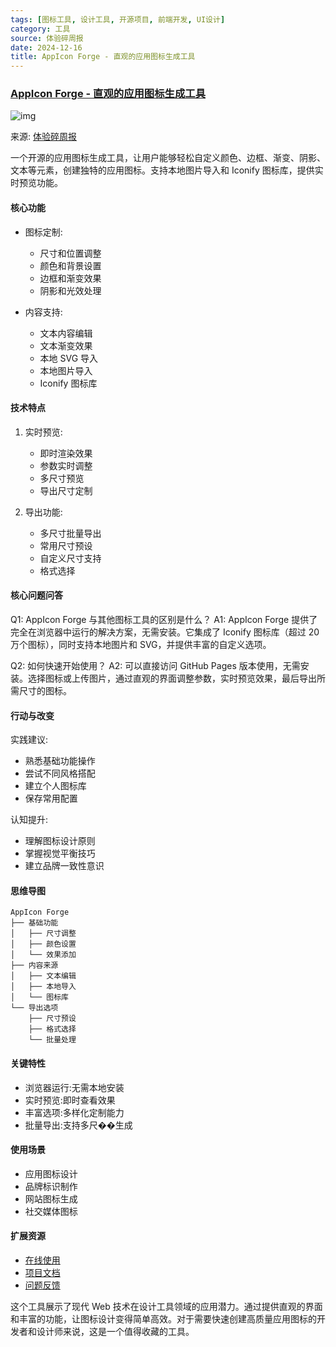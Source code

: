 ```yaml
---
tags: [图标工具, 设计工具, 开源项目, 前端开发, UI设计]
category: 工具
source: 体验碎周报
date: 2024-12-16
title: AppIcon Forge - 直观的应用图标生成工具
---
```


### [AppIcon Forge - 直观的应用图标生成工具](https://github.com/zhangyu1818/appicon-forge)

![img](https://img.mengpeng.tech/i/2024/12/16/675fb609dcf4d.webp)

来源: [体验碎周报](https://www.ftium4.com/ux-weekly-214.html)

一个开源的应用图标生成工具，让用户能够轻松自定义颜色、边框、渐变、阴影、文本等元素，创建独特的应用图标。支持本地图片导入和 Iconify 图标库，提供实时预览功能。

#### 核心功能
- 图标定制:
  - 尺寸和位置调整
  - 颜色和背景设置
  - 边框和渐变效果
  - 阴影和光效处理

- 内容支持:
  - 文本内容编辑
  - 文本渐变效果
  - 本地 SVG 导入
  - 本地图片导入
  - Iconify 图标库

#### 技术特点
1. 实时预览:
   - 即时渲染效果
   - 参数实时调整
   - 多尺寸预览
   - 导出尺寸定制

2. 导出功能:
   - 多尺寸批量导出
   - 常用尺寸预设
   - 自定义尺寸支持
   - 格式选择

#### 核心问题问答
Q1: AppIcon Forge 与其他图标工具的区别是什么？
A1: AppIcon Forge 提供了完全在浏览器中运行的解决方案，无需安装。它集成了 Iconify 图标库（超过 20 万个图标），同时支持本地图片和 SVG，并提供丰富的自定义选项。

Q2: 如何快速开始使用？
A2: 可以直接访问 GitHub Pages 版本使用，无需安装。选择图标或上传图片，通过直观的界面调整参数，实时预览效果，最后导出所需尺寸的图标。

#### 行动与改变
实践建议:
- 熟悉基础功能操作
- 尝试不同风格搭配
- 建立个人图标库
- 保存常用配置

认知提升:
- 理解图标设计原则
- 掌握视觉平衡技巧
- 建立品牌一致性意识

#### 思维导图
```
AppIcon Forge
├── 基础功能
│   ├── 尺寸调整
│   ├── 颜色设置
│   └── 效果添加
├── 内容来源
│   ├── 文本编辑
│   ├── 本地导入
│   └── 图标库
└── 导出选项
    ├── 尺寸预设
    ├── 格式选择
    └── 批量处理
```

#### 关键特性
- 浏览器运行:无需本地安装
- 实时预览:即时查看效果
- 丰富选项:多样化定制能力
- 批量导出:支持多尺��生成

#### 使用场景
- 应用图标设计
- 品牌标识制作
- 网站图标生成
- 社交媒体图标

#### 扩展资源
- [在线使用](https://zhangyu1818.github.io/appicon-forge/)
- [项目文档](https://github.com/zhangyu1818/appicon-forge)
- [问题反馈](https://github.com/zhangyu1818/appicon-forge/issues)

这个工具展示了现代 Web 技术在设计工具领域的应用潜力。通过提供直观的界面和丰富的功能，让图标设计变得简单高效。对于需要快速创建高质量应用图标的开发者和设计师来说，这是一个值得收藏的工具。 